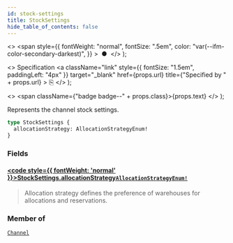 ```yaml
---
id: stock-settings
title: StockSettings
hide_table_of_contents: false
---
```


  <>
    <span
      style={{
        fontWeight: "normal",
        fontSize: ".5em",
        color: "var(--ifm-color-secondary-darkest)",
      }}
    >
      &nbsp;●&nbsp;
    </span>
  </>
);

  <>
    Specification
    <a
      className="link"
      style={{ fontSize: "1.5em", paddingLeft: "4px" }}
      target="\_blank"
      href={props.url}
      title={"Specified by " + props.url}
    >
      ⎘
    </a>
  </>
);

  <>
    <span className={"badge badge--" + props.class}>{props.text}</span>
  </>
);

Represents the channel stock settings.

<Badge text="Added in Saleor 3.7" class="secondary margin-bottom--sm" />

<FeaturePreview />

```graphql
type StockSettings {
  allocationStrategy: AllocationStrategyEnum!
}
```

### Fields

#### [<code style={{ fontWeight: 'normal' }}>StockSettings.<b>allocationStrategy</b></code>](#)<Bullet />[`AllocationStrategyEnum!`](../../../api-reference/products/enums/allocation-strategy-enum) <Badge class="secondary" text="non-null"/> <Badge class="secondary" text="enum"/> <Badge class="secondary" text="products"/>

> Allocation strategy defines the preference of warehouses for allocations and reservations.

### Member of

[`Channel`](../../../api-reference/channels/objects/channel) <Badge class="secondary" text="object"/>

